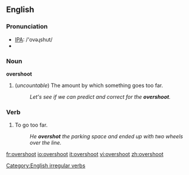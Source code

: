 ==English==
=== Pronunciation ===
*[[w:IPA|IPA]]: /'ovəɻshut/
*{{audio|en-us-overshoot.ogg|Audio (US)}}

===Noun===
'''overshoot'''
#(''uncountable'') The amount by which something goes too far.
#:''Let's see if we can predict and correct for the '''overshoot'''.''

=== Verb ===
{{irregverb|'''to overshoot'''|'''[[overshoots]]'''|'''[[overshot]]'''|'''[[overshot]]'''|'''[[overshooting]]'''}}

# To go too far.
#:''He '''overshot''' the parking space and ended up with two wheels over the line.''

[[Category:English irregular verbs]]

[[fr:overshoot]]
[[io:overshoot]]
[[it:overshoot]]
[[vi:overshoot]]
[[zh:overshoot]]
